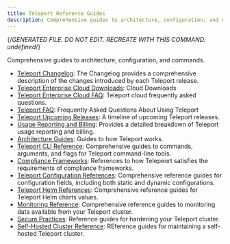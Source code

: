 ```yaml
---
title: Teleport Reference Guides
description: Comprehensive guides to architecture, configuration, and commands.
---
```


{/*GENERATED FILE. DO NOT EDIT. RECREATE WITH THIS COMMAND:
undefined*/}

Comprehensive guides to architecture, configuration, and commands.

- [Teleport Changelog](reference/changelog.mdx): The Changelog provides a comprehensive description of the changes introduced by each Teleport release.
- [Teleport Enterprise Cloud Downloads](reference/cloud-downloads.mdx): Cloud Downloads
- [Teleport Enterprise Cloud FAQ](reference/cloud-faq.mdx): Teleport cloud frequently asked questions.
- [Teleport FAQ](reference/faq.mdx): Frequently Asked Questions About Using Teleport
- [Teleport Upcoming Releases](reference/upcoming-releases.mdx): A timeline of upcoming Teleport releases.
- [Usage Reporting and Billing](reference/usage-billing.mdx): Provides a detailed breakdown of Teleport usage reporting and billing.
- [Architecture Guides](reference/architecture.mdx): Guides to how Teleport works.
- [Teleport CLI Reference](reference/cli.mdx): Comprehensive guides to commands, arguments, and flags for Teleport command-line tools.
- [Compliance Frameworks](reference/compliance-frameworks.mdx): References to how Telepeort satisfies the requirements of compliance frameworks.
- [Teleport Configuration References](reference/configuring-teleport.mdx): Comprehensive reference guides for configuration fields, including both static and dynamic configurations.
- [Teleport Helm References](reference/helm-reference.mdx): Comprehensive reference guides for Teleport Helm charts values.
- [Monitoring Reference](reference/monitoring.mdx): Comprehensive reference guides to monitoring data available from your Teleport cluster.
- [Secure Practices](reference/security.mdx): Reference guides for hardening your Teleport cluster.
- [Self-Hosted Cluster Reference](reference/self-hosted.mdx): REference guides for maintaining a self-hosted Teleport cluster.
